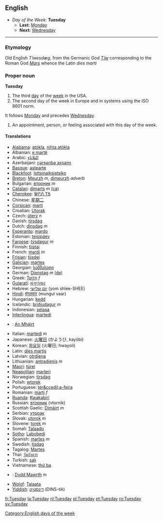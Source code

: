 == English ==
*''Day of the Week:'' '''Tuesday'''
**'''Last:''' [[Monday]]
**'''Next:''' [[Wednesday]]
----

===Etymology===
Old English ''T&#299;wesdæg'', from the Germanic God ''[[w:Tiw|T&#299;w]]'' corresponding to the Roman God ''[[w:Mars_(god)|Mars]]'' whence the Latin ''dies marti''

===Proper noun===
'''Tuesday'''

#The third [[day]] of the [[week]] in the USA.
#The second day of the week in Europe and in systems using the ISO 8601 norm.
It follows [[Monday]] and precedes [[Wednesday]].
#An appointment, person, or feeling associated with this day of the week.

====Translations====
*[[Alabama]]: [[atòkla]], [[nihta atòkla]]
*Albanian: [[e martë]]
*Arabic: [[الثلاثاء]]
*Azerbaijani: [[çərşənbə axşamı]]
*[[Basque]]: [[astearte]]
*[[Blackfoot]]: [[Isttsinaiksistsiko]]
*[[Breton]]: [[Meurzh]] ''m'', [[dimeurzh]] ''adverb''
*Bulgarian: [[вторник]] ''m''
*[[Catalan]]: [[dimarts]] ''m'' [[:ca:dimarts|(ca)]] 
*[[Cherokee]]: [[ᏔᎵᏁ ᎢᎦ]]
*Chinese: [[星期二]]
*[[Corsican]]: [[marti]]
*Croatian: [[Utorak]]
*Czech: [[úterý]] ''n''
*Danish: [[tirsdag]]
*Dutch: [[dinsdag]] ''m''
*[[Esperanto]]: [[mardo]]
*Estonian: [[teisipäev]]
*[[Faroese]]: [[týsdagur]] ''m''
*Finnish: [[tiistai]]
*French: [[mardi]] ''m''
*[[Frisian]]: [[tiisdei]]
*[[Galician]]: [[martes]]
*Georgian: [[სამშაბათი]]
*German: [[Dienstag]] ''m'' [[:de:Dienstag|(de)]] 
*Greek: [[Τρίτη]] ''f''
*[[Gujarati]]: [[મંગળવાર]]
*Hebrew: [[יום שלישי]] (yom shlee-SHEE)
*[[Hindi]]: [[मंगलवार]] (mungul vaar)
*Hungarian: [[kedd]]
*Icelandic: [[þriðjudagur]] ''m''
*Indonesian: [[selasa]]
*[[Interlingua]]: [[martedi]]
*{{ga}}: [[An Mháirt]]
*Italian: [[martedì]] ''m''
*Japanese: [[火曜日]] (かようび, kayōbi)
*Korean: [[화요일]] (火曜日; hwayoil)
*Latin: [[dies martis]]
*Latvian: [[otrdiena]]
*Lithuanian: [[antradienis]] ''m''
*[[Maori]]: [[türei]]
*[[Neapolitan]]: [[marterì]]
*Norwegian: [[tirsdag]]
*Polish: [[wtorek]]
*Portuguese: [[ter&ccedil;a-feira]]
*Romanian: [[marţi]] ''f''
*[[Ruanda]]: [[Kwakabiri]]
*Russian: [[вторник]] (vtornik)
*Scottish Gaelic: [[Dimàirt]] ''m''
*Serbian: [[уторак]]
*Slovak: [[utorok]] ''m''
*Slovene: [[torek]] ''m''
*Somali: [[Talaado]]
*[[Sotho]]: [[Labobedi]]
*Spanish: [[martes]] ''m''
*Swedish: [[tisdag]]
*Tagalog: [[Martes]]
*Thai: [[วันอังคาร]]
*Turkish: [[salı]]
*Vietnamese: [[thứ ba]]
*{{cy}}: [[Dydd Mawrth]] ''m''
*[[Wolof]]: [[Talaata]]
*[[Yiddish]]: [[דינסטיק]] (DINS-tik)

[[Category:English days of the week]]

[[fr:Tuesday]]
[[la:Tuesday]]
[[nl:Tuesday]]
[[pl:Tuesday]]
[[pt:Tuesday]]
[[ro:Tuesday]]
[[sv:Tuesday]]